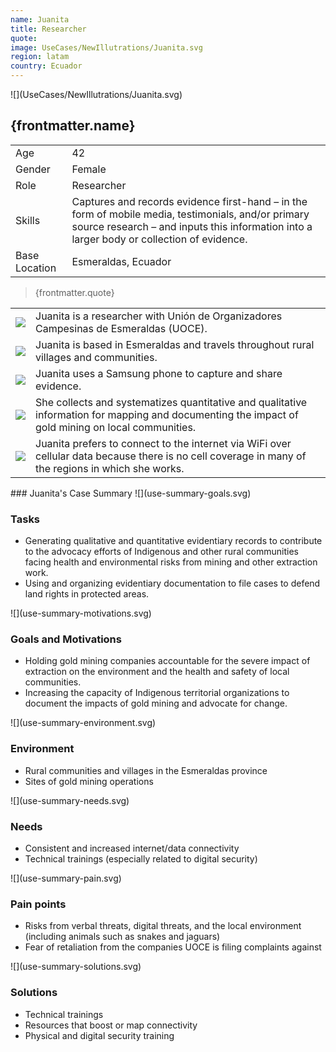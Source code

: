 ```yaml
---
name: Juanita
title: Researcher  
quote:
image: UseCases/NewIllutrations/Juanita.svg
region: latam
country: Ecuador
---
```



<ProfileSection>
![](UseCases/NewIllutrations/Juanita.svg)

## **{frontmatter.name}**

|               |                                                                                                                                                                                                   |
| ------------- | ------------------------------------------------------------------------------------------------------------------------------------------------------------------------------------------------- |
| Age           | 42                                                                                                                                                                                                |
| Gender        | Female                                                                                                                                                                                            |
| Role          | Researcher                                                                                                                                                                                        |
| Skills        | Captures and records evidence first-hand – in the form of mobile media, testimonials, and/or primary source research – and inputs this information into a larger body or collection of evidence.  |
| Base Location | Esmeraldas, Ecuador                                                                                                                                                                               |

> {frontmatter.quote}

|                    |                                                                                                                                                      |
| ------------------ | ---------------------------------------------------------------------------------------------------------------------------------------------------- |
| ![](checkmark.svg) | Juanita is a researcher with Unión de Organizadores Campesinas de Esmeraldas (UOCE).                                                                 |
| ![](squares.svg)   | Juanita is based in Esmeraldas and travels throughout rural villages and communities.                                                                |
| ![](play.svg)      | Juanita uses a Samsung phone to capture and share evidence.                                                                                          |
| ![](folder.svg)    | She collects and systematizes quantitative and qualitative information for mapping and documenting the impact of gold mining on local communities.   |
| ![](website.svg)   | Juanita prefers to connect to the internet via WiFi over cellular data because there is no cell coverage in many of the regions in which she works.  |

</ProfileSection>
<AchievementsSection>
    ### Juanita's Case Summary

<AchievementItem>
![](use-summary-goals.svg)

### Tasks

- Generating qualitative and quantitative evidentiary records to contribute to the advocacy efforts of Indigenous and other rural communities facing health and environmental risks from mining and other extraction work. 
- Using and organizing evidentiary documentation to file cases to defend land rights in protected areas. 

</AchievementItem>
<AchievementItem>
![](use-summary-motivations.svg)

### Goals and Motivations

- Holding gold mining companies accountable for the severe impact of extraction on the environment and the health and safety of local communities. 
- Increasing the capacity of Indigenous territorial organizations to document the impacts of gold mining and advocate for change. 

</AchievementItem>
<AchievementItem>
![](use-summary-environment.svg)

### Environment

- Rural communities and villages in the Esmeraldas province 
- Sites of gold mining operations

</AchievementItem>
<AchievementItem>
![](use-summary-needs.svg)

### Needs

- Consistent and increased internet/data connectivity
- Technical trainings (especially related to digital security)

</AchievementItem>
<AchievementItem>
![](use-summary-pain.svg)

### Pain points

- Risks from verbal threats, digital threats, and the local environment (including animals such as snakes and jaguars)
- Fear of retaliation from the companies UOCE is filing complaints against

</AchievementItem>
<AchievementItem>
![](use-summary-solutions.svg)

### Solutions

- Technical trainings 
- Resources that boost or map connectivity 
- Physical and digital security training

</AchievementItem>
</AchievementsSection>
